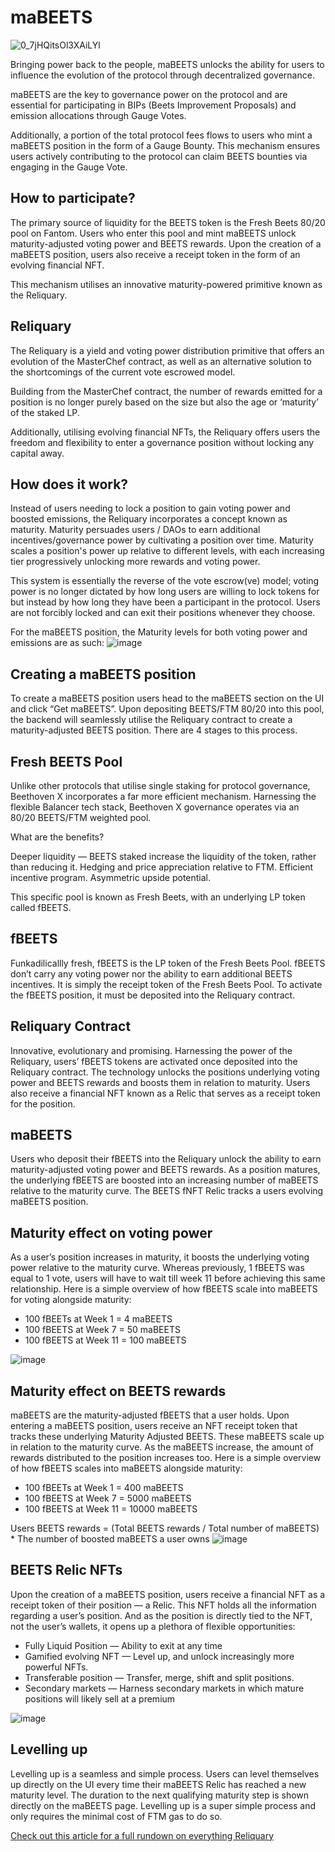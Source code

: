 # maBEETS
![0_7jHQitsOl3XAiLYl](https://user-images.githubusercontent.com/109503546/222022901-5a6f0972-1dca-44cb-a2d4-10aa6beacfa7.png)

Bringing power back to the people, maBEETS unlocks the ability for users to influence the evolution of the protocol through decentralized governance.

maBEETS are the key to governance power on the protocol and are essential for participating in BIPs (Beets Improvement Proposals) and emission allocations through Gauge Votes.

Additionally, a portion of the total protocol fees flows to users who mint a maBEETS position in the form of a Gauge Bounty. This mechanism ensures users actively contributing to the protocol can claim BEETS bounties via engaging in the Gauge Vote.

## How to participate?

The primary source of liquidity for the BEETS token is the Fresh Beets 80/20 pool on Fantom. Users who enter this pool and mint maBEETS unlock maturity-adjusted voting power and BEETS rewards. Upon the creation of a maBEETS position, users also receive a receipt token in the form of an evolving financial NFT.

This mechanism utilises an innovative maturity-powered primitive known as the Reliquary.

## Reliquary

The Reliquary is a yield and voting power distribution primitive that offers an evolution of the MasterChef contract, as well as an alternative solution to the shortcomings of the current vote escrowed model.

Building from the MasterChef contract, the number of rewards emitted for a position is no longer purely based on the size but also the age or ‘maturity’ of the staked LP.

Additionally, utilising evolving financial NFTs, the Reliquary offers users the freedom and flexibility to enter a governance position without locking any capital away.

## How does it work?

Instead of users needing to lock a position to gain voting power and boosted emissions, the Reliquary incorporates a concept known as maturity. Maturity persuades users / DAOs to earn additional incentives/governance power by cultivating a position over time. Maturity scales a position's power up relative to different levels, with each increasing tier progressively unlocking more rewards and voting power.

This system is essentially the reverse of the vote escrow(ve) model; voting power is no longer dictated by how long users are willing to lock tokens for but instead by how long they have been a participant in the protocol. Users are not forcibly locked and can exit their positions whenever they choose.

For the maBEETS position, the Maturity levels for both voting power and emissions are as such:
![image](https://user-images.githubusercontent.com/109503546/222023853-d97be36d-078e-4105-a152-bec6221b3340.png)

## Creating a maBEETS position 
To create a maBEETS position users head to the maBEETS section on the UI and click “Get maBEETS”. Upon depositing BEETS/FTM 80/20 into this pool, the backend will seamlessly utilise the Reliquary contract to create a maturity-adjusted BEETS position. There are 4 stages to this process.
## Fresh BEETS Pool

Unlike other protocols that utilise single staking for protocol governance, Beethoven X incorporates a far more efficient mechanism. Harnessing the flexible Balancer tech stack, Beethoven X governance operates via an 80/20 BEETS/FTM weighted pool.

What are the benefits? 

Deeper liquidity — BEETS staked increase the liquidity of the token, rather than reducing it.
Hedging and price appreciation relative to FTM.
Efficient incentive program.
Asymmetric upside potential.

This specific pool is known as Fresh Beets, with an underlying LP token called fBEETS.
## fBEETS 


Funkadilicallly fresh, fBEETS is the LP token of the Fresh Beets Pool. fBEETS don’t carry any voting power nor the ability to earn additional BEETS incentives. It is simply the receipt token of the Fresh Beets Pool. To activate the fBEETS position, it must be deposited into the Reliquary contract. 

## Reliquary Contract


Innovative, evolutionary and promising. Harnessing the power of the Reliquary, users’ fBEETS tokens are activated once deposited into the Reliquary contract. The technology unlocks the positions underlying voting power and BEETS rewards and boosts them in relation to maturity. Users also receive a financial NFT known as a Relic that serves as a receipt token for the position.
## maBEETS
Users who deposit their fBEETS into the Reliquary unlock the ability to earn maturity-adjusted voting power and BEETS rewards. As a position matures, the underlying fBEETS are boosted into an increasing number of maBEETS relative to the maturity curve. The BEETS fNFT Relic tracks a users evolving maBEETS position.


## Maturity effect on voting power


As a user’s position increases in maturity, it boosts the underlying voting power relative to the maturity curve. Whereas previously, 1 fBEETS was equal to 1 vote, users will have to wait till week 11 before achieving this same relationship. Here is a simple overview of how fBEETS scale into maBEETS for voting alongside maturity:

* 100 fBEETs at Week 1 = 4 maBEETS
* 100 fBEETS at Week 7 = 50 maBEETS
* 100 fBEETS at Week 11 = 100 maBEETS

![image](https://user-images.githubusercontent.com/109503546/222024212-18d7d7e4-611e-48b0-b35d-3b278b2242d8.png)

## Maturity effect on BEETS rewards


maBEETS are the maturity-adjusted fBEETS that a user holds. Upon entering a maBEETS position, users receive an NFT receipt token that tracks these underlying Maturity Adjusted BEETS. These maBEETS scale up in relation to the maturity curve. As the maBEETS increase, the amount of rewards distributed to the position increases too. Here is a simple overview of how fBEETS scales into maBEETS alongside maturity:

* 100 fBEETs at Week 1 = 400 maBEETS
* 100 fBEETS at Week 7 = 5000 maBEETS
* 100 fBEETS at Week 11 = 10000 maBEETS


Users BEETS rewards = (Total BEETS rewards / Total number of maBEETS) * The number of boosted maBEETS a user owns
![image](https://user-images.githubusercontent.com/109503546/222024277-0c7b9bbc-0cdf-4820-bd14-21ffa0d8a768.png)

## BEETS Relic NFTs

Upon the creation of a maBEETS position, users receive a financial NFT as a receipt token of their position — a Relic. This NFT holds all the information regarding a user’s position. And as the position is directly tied to the NFT, not the user’s wallets, it opens up a plethora of flexible opportunities:

* Fully Liquid Position — Ability to exit at any time
* Gamified evolving NFT — Level up, and unlock increasingly more powerful NFTs.
* Transferable position — Transfer, merge, shift and split positions.
* Secondary markets — Harness secondary markets in which mature positions will likely sell at a premium

![image](https://user-images.githubusercontent.com/109503546/222024357-a08f5915-de5f-4475-a130-fb2968a1e926.png)

## Levelling up


Levelling up is a seamless and simple process. Users can level themselves up directly on the UI every time their maBEETS Relic has reached a new maturity level. The duration to the next qualifying maturity step is shown directly on the maBEETS page. Levelling up is a super simple process and only requires the minimal cost of FTM gas to do so.


[Check out this article for a full rundown on everything Reliquary](https://medium.com/beethoven-x/reliquary-everything-everywhere-all-at-once-666d86a20033)




